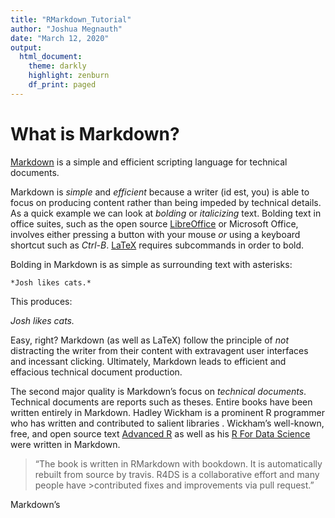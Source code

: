 ---
title: "RMarkdown_Tutorial"
author: "Joshua Megnauth"
date: "March 12, 2020"
output:
  html_document:
    theme: darkly
    highlight: zenburn
    df_print: paged
---

# What is Markdown?

[Markdown](https://bookdown.org/yihui/rmarkdown/) is a simple and efficient scripting language for technical documents.

Markdown is *simple* and *efficient* because a writer (id est, you) is able to focus on producing content rather than being impeded by technical details. As a quick example we can look at *bolding* or _italicizing_ text. Bolding text in office suites, such as the open source [LibreOffice](https://www.libreoffice.org/) or Microsoft Office, involves either pressing a button with your mouse _or_ using a keyboard shortcut such as _Ctrl-B_. [LaTeX](https://www.latex-project.org/) requires subcommands in order to bold.

Bolding in Markdown is as simple as surrounding text with asterisks:

```
*Josh likes cats.*
```

This produces:

*Josh likes cats.*

Easy, right? Markdown (as well as LaTeX) follow the principle of _not_ distracting the writer from their content with extravagent user interfaces and incessant clicking. Ultimately, Markdown leads to efficient and effacious technical document production.

The second major quality is Markdown's focus on *technical documents*. Technical documents are reports such as theses. Entire books have been written entirely in Markdown. Hadley Wickham is a prominent R programmer who has written and contributed to salient libraries . Wickham's well-known, free, and open source text [Advanced R](http://adv-r.had.co.nz/Introduction.html) as well as his [R For Data Science](https://r4ds.had.co.nz/) were written in Markdown.

>"The book is written in RMarkdown with bookdown. It is automatically rebuilt from source by travis. R4DS is a collaborative effort and many people have >contributed fixes and improvements via pull request."

Markdown's 
